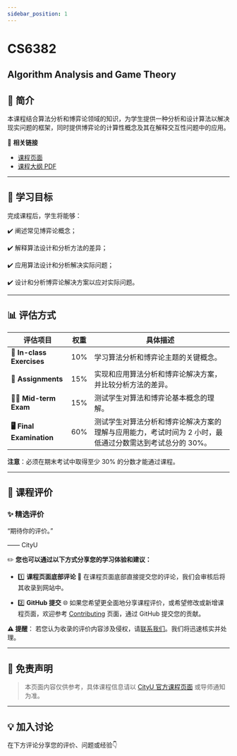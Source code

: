 ```yaml
---
sidebar_position: 1
---
```


# CS6382
## Algorithm Analysis and Game Theory

## **📘 简介**
本课程结合算法分析和博弈论领域的知识，为学生提供一种分析和设计算法以解决现实问题的框架，同时提供博弈论的计算性概念及其在解释交互性问题中的应用。

🔗 **相关链接**
- [课程页面](https://www.cityu.edu.hk/catalogue/pg/202425/course/CS6382.htm)
- [课程大纲 PDF](https://www.cityu.edu.hk/catalogue/pg/202425/course/CS6382.pdf)

---

## **🎯 学习目标**

完成课程后，学生将能够：

✔️ 阐述常见博弈论概念；

✔️ 解释算法设计和分析方法的差异；

✔️ 应用算法设计和分析解决实际问题；

✔️ 设计和分析博弈论解决方案以应对实际问题。

---

## **📊 评估方式**

| **评估项目**              | **权重** | **具体描述**                                                                                       |
|--------------------------|---------|---------------------------------------------------------------------------------------------------|
| **📝 In-class Exercises** | 10%     | 学习算法分析和博弈论主题的关键概念。                                                                |
| **📄 Assignments**         | 15%     | 实现和应用算法分析和博弈论解决方案，并比较分析方法的差异。                                            |
| **🧑‍💻 Mid-term Exam**      | 15%     | 测试学生对算法和博弈论基本概念的理解。                                                               |
| **🖥️ Final Examination**    | 60%     | 测试学生对算法分析和博弈论解决方案的理解与应用能力，考试时间为 2 小时，最低通过分数需达到考试总分的 30%。 |

**注意**：必须在期末考试中取得至少 30% 的分数才能通过课程。

---

## **💬 课程评价**

### ✨ **精选评价**
<div className={commentStyles.commentBox}>
    <p className={commentStyles.commentText}>
        “期待你的评价。”
    </p>
    <p className={commentStyles.commentAuthor}>—— CityU</p>
</div>

✏️ **您也可以通过以下方式分享您的学习体验和建议：**

- 1️⃣ **课程页面底部评论**
💬 在课程页面底部直接提交您的评论，我们会审核后将其收录到网站中。

- 2️⃣ **GitHub 提交**
🌐 如果您希望更全面地分享课程评价，或希望修改或新增课程页面，欢迎参考 [Contributing](https://penjc.github.io/cityU-navigator/contributing) 页面，通过 GitHub 提交您的贡献。

**⚠️ 提醒**：
若您认为收录的评价内容涉及侵权，请[联系我们](https://github.com/penjc/cityU-navigator/issues)。我们将迅速核实并处理。

---

## **📌 免责声明**

> 本页面内容仅供参考，具体课程信息请以 [CityU 官方课程页面](https://www.cityu.edu.hk/academic/catalogue) 或导师通知为准。

---

## **💡 加入讨论**

在下方评论分享您的评价、问题或经验👇
<Utterances />